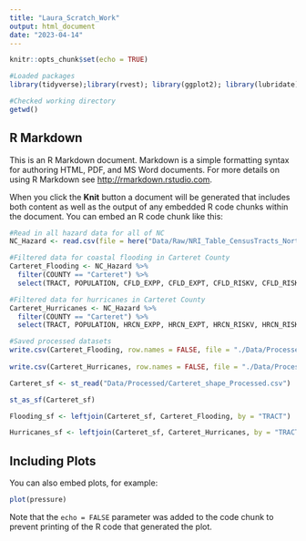 ```yaml
---
title: "Laura_Scratch_Work"
output: html_document
date: "2023-04-14"
---
```


```r
knitr::opts_chunk$set(echo = TRUE)

#Loaded packages
library(tidyverse);library(rvest); library(ggplot2); library(lubridate); library(here); library(sf)

#Checked working directory
getwd()
```

## R Markdown

This is an R Markdown document. Markdown is a simple formatting syntax for authoring HTML, PDF, and MS Word documents. For more details on using R Markdown see <http://rmarkdown.rstudio.com>.

When you click the **Knit** button a document will be generated that includes both content as well as the output of any embedded R code chunks within the document. You can embed an R code chunk like this:

```r
#Read in all hazard data for all of NC
NC_Hazard <- read.csv(file = here("Data/Raw/NRI_Table_CensusTracts_NorthCarolina.csv"), stringsAsFactors = TRUE)

#Filtered data for coastal flooding in Carteret County
Carteret_Flooding <- NC_Hazard %>%
  filter(COUNTY == "Carteret") %>%
  select(TRACT, POPULATION, CFLD_EXPP, CFLD_EXPT, CFLD_RISKV, CFLD_RISKS, CFLD_RISKR)

#Filtered data for hurricanes in Carteret County
Carteret_Hurricanes <- NC_Hazard %>%
  filter(COUNTY == "Carteret") %>%
  select(TRACT, POPULATION, HRCN_EXPP, HRCN_EXPT, HRCN_RISKV, HRCN_RISKS, HRCN_RISKR)

#Saved processed datasets
write.csv(Carteret_Flooding, row.names = FALSE, file = "./Data/Processed/Carteret_Flooding_Processed.csv")
    
write.csv(Carteret_Hurricanes, row.names = FALSE, file = "./Data/Processed/Carteret_Hurricanes_Processed.csv")

```

```r
Carteret_sf <- st_read("Data/Processed/Carteret_shape_Processed.csv")

st_as_sf(Carteret_sf)

Flooding_sf <- leftjoin(Carteret_sf, Carteret_Flooding, by = "TRACT")

Hurricanes_sf <- leftjoin(Carteret_sf, Carteret_Hurricanes, by = "TRACT")

```



## Including Plots

You can also embed plots, for example:

```r
plot(pressure)
```

Note that the `echo = FALSE` parameter was added to the code chunk to prevent printing of the R code that generated the plot.
